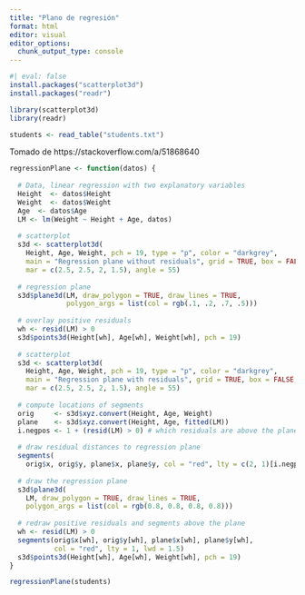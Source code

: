 ```yaml
---
title: "Plano de regresión"
format: html
editor: visual
editor_options: 
  chunk_output_type: console
---
```


```r
#| eval: false
install.packages("scatterplot3d")
install.packages("readr")
```

```r
library(scatterplot3d)
library(readr)
```

```r
students <- read_table("students.txt")
```

Tomado de https://stackoverflow.com/a/51868640

```r
regressionPlane <- function(datos) {
  
  # Data, linear regression with two explanatory variables
  Height  <- datos$Height
  Weight  <- datos$Weight
  Age  <- datos$Age
  LM <- lm(Weight ~ Height + Age, datos)
  
  # scatterplot
  s3d <- scatterplot3d(
    Height, Age, Weight, pch = 19, type = "p", color = "darkgrey",
    main = "Regression plane without residuals", grid = TRUE, box = FALSE,
    mar = c(2.5, 2.5, 2, 1.5), angle = 55)
  
  # regression plane
  s3d$plane3d(LM, draw_polygon = TRUE, draw_lines = TRUE, 
              polygon_args = list(col = rgb(.1, .2, .7, .5)))
  
  # overlay positive residuals
  wh <- resid(LM) > 0
  s3d$points3d(Height[wh], Age[wh], Weight[wh], pch = 19)
  
  # scatterplot
  s3d <- scatterplot3d(
    Height, Age, Weight, pch = 19, type = "p", color = "darkgrey",
    main = "Regression plane with residuals", grid = TRUE, box = FALSE,
    mar = c(2.5, 2.5, 2, 1.5), angle = 55)
  
  # compute locations of segments
  orig     <- s3d$xyz.convert(Height, Age, Weight)
  plane    <- s3d$xyz.convert(Height, Age, fitted(LM))
  i.negpos <- 1 + (resid(LM) > 0) # which residuals are above the plane?
  
  # draw residual distances to regression plane
  segments(
    orig$x, orig$y, plane$x, plane$y, col = "red", lty = c(2, 1)[i.negpos], lwd = 1.5)
  
  # draw the regression plane
  s3d$plane3d(
    LM, draw_polygon = TRUE, draw_lines = TRUE, 
    polygon_args = list(col = rgb(0.8, 0.8, 0.8, 0.8)))
  
  # redraw positive residuals and segments above the plane
  wh <- resid(LM) > 0
  segments(orig$x[wh], orig$y[wh], plane$x[wh], plane$y[wh], 
           col = "red", lty = 1, lwd = 1.5)
  s3d$points3d(Height[wh], Age[wh], Weight[wh], pch = 19)
}
```

```r
regressionPlane(students)
```
